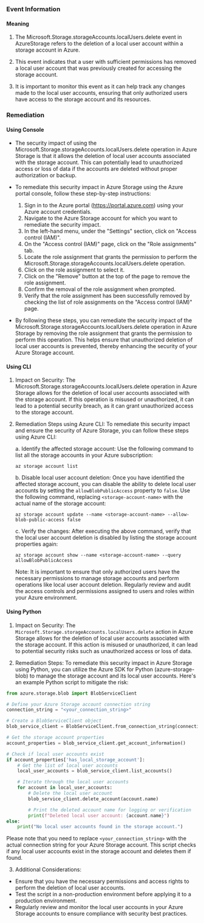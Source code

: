 
### Event Information

#### Meaning

1. The Microsoft.Storage.storageAccounts.localUsers.delete event in AzureStorage refers to the deletion of a local user account within a storage account in Azure.

2. This event indicates that a user with sufficient permissions has removed a local user account that was previously created for accessing the storage account.

3. It is important to monitor this event as it can help track any changes made to the local user accounts, ensuring that only authorized users have access to the storage account and its resources.

### Remediation

#### Using Console

- The security impact of using the Microsoft.Storage.storageAccounts.localUsers.delete operation in Azure Storage is that it allows the deletion of local user accounts associated with the storage account. This can potentially lead to unauthorized access or loss of data if the accounts are deleted without proper authorization or backup.

- To remediate this security impact in Azure Storage using the Azure portal console, follow these step-by-step instructions:
  1. Sign in to the Azure portal (https://portal.azure.com) using your Azure account credentials.
  2. Navigate to the Azure Storage account for which you want to remediate the security impact.
  3. In the left-hand menu, under the "Settings" section, click on "Access control (IAM)".
  4. On the "Access control (IAM)" page, click on the "Role assignments" tab.
  5. Locate the role assignment that grants the permission to perform the Microsoft.Storage.storageAccounts.localUsers.delete operation.
  6. Click on the role assignment to select it.
  7. Click on the "Remove" button at the top of the page to remove the role assignment.
  8. Confirm the removal of the role assignment when prompted.
  9. Verify that the role assignment has been successfully removed by checking the list of role assignments on the "Access control (IAM)" page.

- By following these steps, you can remediate the security impact of the Microsoft.Storage.storageAccounts.localUsers.delete operation in Azure Storage by removing the role assignment that grants the permission to perform this operation. This helps ensure that unauthorized deletion of local user accounts is prevented, thereby enhancing the security of your Azure Storage account.

#### Using CLI

1. Impact on Security: The Microsoft.Storage.storageAccounts.localUsers.delete operation in Azure Storage allows for the deletion of local user accounts associated with the storage account. If this operation is misused or unauthorized, it can lead to a potential security breach, as it can grant unauthorized access to the storage account.

2. Remediation Steps using Azure CLI: To remediate this security impact and ensure the security of Azure Storage, you can follow these steps using Azure CLI:

   a. Identify the affected storage account: Use the following command to list all the storage accounts in your Azure subscription:
      ```
      az storage account list
      ```

   b. Disable local user account deletion: Once you have identified the affected storage account, you can disable the ability to delete local user accounts by setting the `allowBlobPublicAccess` property to `false`. Use the following command, replacing `<storage-account-name>` with the actual name of the storage account:
      ```
      az storage account update --name <storage-account-name> --allow-blob-public-access false
      ```

   c. Verify the changes: After executing the above command, verify that the local user account deletion is disabled by listing the storage account properties again:
      ```
      az storage account show --name <storage-account-name> --query allowBlobPublicAccess
      ```

   Note: It is important to ensure that only authorized users have the necessary permissions to manage storage accounts and perform operations like local user account deletion. Regularly review and audit the access controls and permissions assigned to users and roles within your Azure environment.

#### Using Python

1. Impact on Security: The `Microsoft.Storage.storageAccounts.localUsers.delete` action in Azure Storage allows for the deletion of local user accounts associated with the storage account. If this action is misused or unauthorized, it can lead to potential security risks such as unauthorized access or loss of data.

2. Remediation Steps: To remediate this security impact in Azure Storage using Python, you can utilize the Azure SDK for Python (azure-storage-blob) to manage the storage account and its local user accounts. Here's an example Python script to mitigate the risk:

```python
from azure.storage.blob import BlobServiceClient

# Define your Azure Storage account connection string
connection_string = "<your_connection_string>"

# Create a BlobServiceClient object
blob_service_client = BlobServiceClient.from_connection_string(connection_string)

# Get the storage account properties
account_properties = blob_service_client.get_account_information()

# Check if local user accounts exist
if account_properties['has_local_storage_account']:
    # Get the list of local user accounts
    local_user_accounts = blob_service_client.list_accounts()

    # Iterate through the local user accounts
    for account in local_user_accounts:
        # Delete the local user account
        blob_service_client.delete_account(account.name)

        # Print the deleted account name for logging or verification
        print(f"Deleted local user account: {account.name}")
else:
    print("No local user accounts found in the storage account.")
```

Please note that you need to replace `<your_connection_string>` with the actual connection string for your Azure Storage account. This script checks if any local user accounts exist in the storage account and deletes them if found.

3. Additional Considerations:
- Ensure that you have the necessary permissions and access rights to perform the deletion of local user accounts.
- Test the script in a non-production environment before applying it to a production environment.
- Regularly review and monitor the local user accounts in your Azure Storage accounts to ensure compliance with security best practices.

